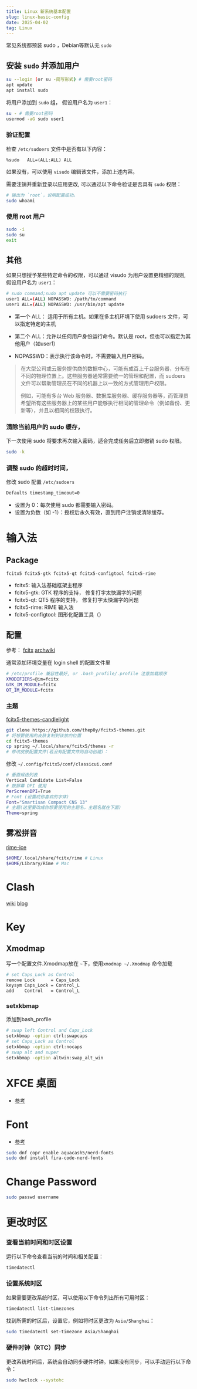 ```yaml
---
title: Linux 新系统基本配置
slug: linux-basic-config
date: 2025-04-02
tag: Linux
---
```


常见系统都预装 sudo ，Debian等默认无 `sudo` 

## 安装 `sudo` 并添加用户
```bash
su --login (or su -简写形式) # 需要root密码
apt update
apt install sudo
```

将用户添加到 `sudo` 组， 假设用户名为 `user1`：
```bash
su - # 需要root密码
usermod -aG sudo user1
```

### 验证配置
检查 `/etc/sudoers` 文件中是否有以下内容：
```
%sudo   ALL=(ALL:ALL) ALL
```
如果没有，可以使用 `visudo` 编辑该文件，添加上述内容。


需要注销并重新登录以应用更改, 可以通过以下命令验证是否具有 `sudo` 权限：
```bash
# 输出为 `root`，说明配置成功。
sudo whoami
```

### 使用 root 用户

```bash
sudo -i 
sudo su 
exit
```



## 其他

如果只想授予某些特定命令的权限，可以通过 visudo 为用户设置更精细的规则,
假设用户名为 `user1`：
```bash
# sudo command;sudo apt update 可以不需要密码执行
user1 ALL=(ALL) NOPASSWD: /path/to/command
user1 ALL=(ALL) NOPASSWD: /usr/bin/apt update
```


- 第一个 ALL： 适用于所有主机。如果在多主机环境下使用 sudoers 文件，可以指定特定的主机

- 第二个 ALL：允许以任何用户身份运行命令。默认是 root，但也可以指定为其他用户（如user1）

- NOPASSWD：表示执行该命令时，不需要输入用户密码。

>在大型公司或云服务提供商的数据中心，可能有成百上千台服务器，分布在不同的物理位置上。这些服务器通常需要统一的管理和配置，而 sudoers 文件可以帮助管理员在不同的机器上以一致的方式管理用户权限。
>
>例如，可能有多台 Web 服务器、数据库服务器、缓存服务器等，而管理员希望所有这些服务器上的某些用户能够执行相同的管理命令（例如备份、更新等），并且以相同的权限执行。



### 清除当前用户的 sudo 缓存，
下一次使用 sudo 将要求再次输入密码，适合完成任务后立即撤销 sudo 权限。
```bash
sudo -k 
```

### 调整 sudo 的超时时间，
修改 sudo 配置 `/etc/sudoers`

```bash
Defaults timestamp_timeout=0
```

- 设置为 0：每次使用 sudo 都需要输入密码。
- 设置为负数（如 -1）：授权后永久有效，直到用户注销或清除缓存。





# 输入法
##  Package
```
fcitx5 fcitx5-gtk fcitx5-qt fcitx5-configtool fcitx5-rime 
```
- fcitx5: 输入法基础框架主程序
- fcitx5-gtk: GTK 程序的支持， 修复打字太快漏字的问题
- fcitx5-qt: QT5 程序的支持， 修复打字太快漏字的问题
- fcitx5-rime: RIME 输入法
- fcitx5-configtool: 图形化配置工具（）



## 配置 

参考：
[fcitx](https://fcitx-im.org/wiki/Setup_Fcitx_5/zh-cn)
[archwiki](https://wiki.archlinuxcn.org/wiki/Fcitx5)

通常添加环境变量在 login shell 的配置文件里
```sh
# /etc/profile 兼容性最好, or .bash_profile/.profile 注意加载顺序
XMODIFIERS=@im=fcitx
GTK_IM_MODULE=fcitx
QT_IM_MODULE=fcitx
```
### 主题

[fcitx5-themes-candlelight](https://github.com/thep0y/fcitx5-themes-candlelight)
```bash
git clone https://github.com/thep0y/fcitx5-themes.git 
# 将想要使用的皮肤复制到该放的位置
cd fcitx5-themes
cp spring ~/.local/share/fcitx5/themes -r 
# 修改皮肤配置文件(若没有配置文件则自动创建)：
```

修改 `~/.config/fcitx5/conf/classicui.conf`
```bash
# 垂直候选列表
Vertical Candidate List=False
# 按屏幕 DPI 使用
PerScreenDPI=True
# Font (设置成你喜欢的字体)
Font="Smartisan Compact CNS 13"
# 主题(这里要改成你想要使用的主题名，主题名就在下面)
Theme=spring
```


## 雾凇拼音
[rime-ice](https://github.com/iDvel/rime-ice)
```bash
$HOME/.local/share/fcitx/rime # Linux
$HOME/Library/Rime # Mac
```






# Clash

[wiki](https://wiki.metacubex.one/startup/service/)
[blog](https://liyp.cc/archives/1696683830494)

# Key
## Xmodmap

写一个配置文件.Xmodmap放在 `~`下，使用`xmodmap ~/.Xmodmap` 命令加载
```bash
# set Caps_Lock as Control
remove Lock      = Caps_Lock
keysym Caps_Lock = Control_L
add    Control   = Control_L
```


### setxkbmap
添加到bash_profile
```bash
# swap left Control and Caps_Lock
setxkbmap -option ctrl:swapcaps
# set Caps_Lock as Control
setxkbmap -option ctrl:nocaps
# swap alt and super
setxkbmap -option altwin:swap_alt_win
```


# XFCE 桌面
- [参考](https://community.aidlux.com/postDetail/439)






# Font
- [参考](https://copr.fedorainfracloud.org/coprs/aquacash5/nerd-fonts/)

```bash
sudo dnf copr enable aquacash5/nerd-fonts
sudo dnf install fira-code-nerd-fonts
```




# Change Password
```bash
sudo passwd username
```


# 更改时区

### 查看当前时间和时区设置
运行以下命令查看当前的时间和相关配置：
```bash
timedatectl
```

### 设置系统时区
如果需要更改系统时区，可以使用以下命令列出所有可用时区：
```bash
timedatectl list-timezones
```

找到所需的时区后，设置它，例如将时区更改为 `Asia/Shanghai`：
```bash
sudo timedatectl set-timezone Asia/Shanghai
```


### 硬件时钟（RTC）同步
更改系统时间后，系统会自动同步硬件时钟。如果没有同步，可以手动运行以下命令：
```bash
sudo hwclock --systohc
```
